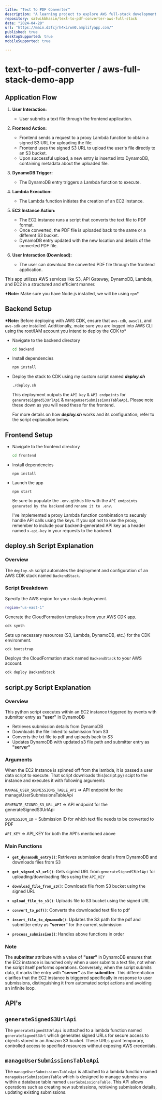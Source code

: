 ```yaml
---
title: "Text To PDF Converter"
description: "A learning project to explore AWS full-stack development. Converts text files to PDFs using a serverless backend and efficient file handling."
repository: satwikbhasin/text-to-pdf-converter-aws-full-stack
date: "2024-04-28"
url: "https://main.d3fcjrh4xirwm0.amplifyapp.com/"
published: true
desktopSupported: true
mobileSupported: true

---
```


# text-to-pdf-converter / aws-full-stack-demo-app

## Application Flow

1. **User Interaction:**

   - User submits a text file through the frontend application.

2. **Frontend Action:**

   - Frontend sends a request to a proxy Lambda function to obtain a signed S3 URL for uploading the file.
   - Frontend uses the signed S3 URL to upload the user's file directly to an S3 bucket.
   - Upon successful upload, a new entry is inserted into DynamoDB, containing metadata about the uploaded file.

3. **DynamoDB Trigger:**

   - The DynamoDB entry triggers a Lambda function to execute.

4. **Lambda Execution:**

   - The Lambda function initiates the creation of an EC2 instance.

5. **EC2 Instance Action:**

   - The EC2 instance runs a script that converts the text file to PDF format.
   - Once converted, the PDF file is uploaded back to the same or a different S3 bucket.
   - DynamoDB entry updated with the new location and details of the converted PDF file.

6. **User Interaction (Download):**
   - The user can download the converted PDF file through the frontend application.

This app utilizes AWS services like S3, API Gateway, DynamoDB, Lambda, and EC2 in a structured and efficient manner.

**\*Note:** Make sure you have Node.js installed, we will be using `npm`\*

## Backend Setup

**\*Note:** Before deploying with AWS CDK, ensure that `aws-cdk`, `awscli`, and `aws-sdk` are installed. Additionally, make sure you are logged into AWS CLI using the root/IAM account you intend to deploy the CDK to\*

- Navigate to the backend directory

  ```sh
  cd backend
  ```

- Install dependencies

  ```sh
  npm install
  ```

- Deploy the stack to CDK using my custom script named **_deploy.sh_**

  ```sh
  ./deploy.sh
  ```

  This deployment outputs the `API key` & `API endpoints` for `generateSignedS3UrlApi` & `manageUserSubmissionsTableApi`. Please note these down as you will need these for the frontend.

  For more details on how **_deploy.sh_** works and its configuration, refer to the script explanation below.

## Frontend Setup

- Navigate to the frontend directory

  ```sh
  cd frontend
  ```

- Install dependencies

  ```
  npm install
  ```

- Launch the app

  ```
  npm start
  ```

  Be sure to populate the `.env.github` file with the `API endpoints generated by the backend` and `rename it to .env`.

  I've implemented a proxy Lambda function combination to securely handle API calls using the keys. If you opt not to use the proxy, remember to include your backend-generated
  API key as a header named `x-api-key` in your requests to the backend.

## **deploy.sh** Script Explanation

### Overview

The `deploy.sh` script automates the deployment and configuration of an AWS CDK stack named `BackendStack`.

### Script Breakdown

Specify the AWS region for your stack deployment.

```bash
region="us-east-1"
```

Generate the CloudFormation templates from your AWS CDK app.

```bash
cdk synth
```

Sets up necessary resources (S3, Lambda, DynamoDB, etc.) for the CDK environment.

```bash
cdk bootstrap
```

Deploys the CloudFormation stack named `BackendStack` to your AWS account.

```bash
cdk deploy BackendStack
```

## **script.py** Script Explanation

### Overview

This python script executes within an EC2 instance triggered by events with submitter entry as **"user"** in DynamoDB

- Retrieves submission details from DynamoDB
- Downloads the file linked to submission from S3
- Converts the txt file to pdf and uploads back to S3
- Updates DynamoDB with updated s3 file path and submitter entry as **"server"**

### Arguments

When the EC2 Instance is spinned off from the lambda, it is passed a user data script to execute. That script downloads this(script.py) scipt to the instance and executes it with following arguments

`MANAGE_USER_SUBMISSIONS_TABLE_API` => API endpoint for the manageUserSubmissionsTableApi

`GENERATE_SIGNED_S3_URL_API` => API endpoint for the generateSignedS3UrlApi

`SUBMISSION_ID` = Submission ID for which text file needs to be converted to PDF

`API_KEY` => API_KEY for both the API's mentioned above

### Main Functions

- **`get_dynamodb_entry()`**: Retrieves submission details from DynamoDB and downloads files from S3

- **`get_signed_s3_url()`**: Gets signed URL from `generateSignedS3UrlApi` for uploading/downloading files using the `API_KEY`

- **`download_file_from_s3()`**: Downloads file from S3 bucket using the signed URL

- **`upload_file_to_s3()`**: Uploads file to S3 bucket using the signed URL
- **`convert_to_pdf()`**: Converts the downloaded text file to pdf

- **`insert_file_to_dynamodb()`**: Updates the S3 path for the pdf and submitter entry as **"server"** for the current submission

- **`process_submission()`**: Handles above functions in order

### Note

The **submitter** attribute with a value of **"user"** in DynamoDB ensures that the EC2 instance is launched only when a user submits a text file, not when the script itself performs operations. Conversely, when the script submits data, it marks the entry with **"server"** as the **submitter**. This differentiation clarifies that the EC2 instance is triggered specifically in response to user submissions, distinguishing it from automated script actions and avoiding an infinite loop.

## API's

## `generateSignedS3UrlApi`

The `generateSignedS3UrlApi` is attached to a lambda function named `generateSignedS3Url` which generates signed URLs for secure access to objects stored in an Amazon S3 bucket. These URLs grant temporary, controlled access to specified resources without exposing AWS credentials.

## `manageUserSubmissionsTableApi`

The `manageUserSubmissionsTableApi` is attached to a lambda function named `manageUserSubmissionsTable` which is designed to manage submissions within a database table named `userSubmissionsTable`. This API allows operations such as creating new submissions, retrieving submission details, updating existing submissions.
